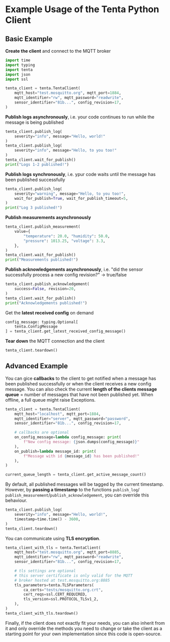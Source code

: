 # Example Usage of the Tenta Python Client

## Basic Example

**Create the client** and connect to the MQTT broker

```python
import time
import typing
import tenta
import json
import ssl

tenta_client = tenta.TentaClient(
    mqtt_host="test.mosquitto.org", mqtt_port=1884,
    mqtt_identifier="rw", mqtt_password="readwrite",
    sensor_identifier="81b...", config_revision=17,
)
```

**Publish logs asynchronously**, i.e. your code continues to
run while the message is being published

```python
tenta_client.publish_log(
    severity="info", message="Hello, world!"
)
tenta_client.publish_log(
    severity="info", message="Hello, to you too!"
)
tenta_client.wait_for_publish()
print("Logs 1-2 published!")
```

**Publish logs synchronously**, i.e. ypur code waits until the
message has been published successfully

```python
tenta_client.publish_log(
    severity="warning", message="Hello, to you too!",
    wait_for_publish=True, wait_for_publish_timeout=5,
)
print("Log 3 published!")
```

**Publish measurements asynchronously**

```python
tenta_client.publish_measurement(
    value={
        "temperature": 20.0, "humidity": 50.0,
        "pressure": 1013.25, "voltage": 3.3,
    },
)
tenta_client.wait_for_publish()
print("Measurements published!")
```

**Publish acknowledgements asynchronously**, i.e. "did the sensor successfully
process a new config revision?" -> true/false

```python
tenta_client.publish_acknowledgement(
    success=False, revision=20,
)
tenta_client.wait_for_publish()
print("Acknowledgements published!")
```

Get the **latest received config** on demand

```python
config_message: typing.Optional[
    tenta.ConfigMessage
] = tenta_client.get_latest_received_config_message()
```

**Tear down** the MQTT connection and the client

```python
tenta_client.teardown()
```

## Advanced Example

You can gice **callbacks** to the client to get notified when a message has
been published successfully or when the client receives a new config message.
You can also check the current **length of the clients message queue** =
number of messages that have not been published yet. When offline, a full
queue might raise Exceptions.

```python
tenta_client = tenta.TentaClient(
    mqtt_host="localhost", mqtt_port=1884,
    mqtt_identifier="server", mqtt_password="password",
    sensor_identifier="81b...", config_revision=17,

    # callbacks are optional
    on_config_message=lambda config_message: print(
        f"New config message: {json.dumps(config_message)}"
    ),
    on_publish=lambda message_id: print(
        f"Message with id {message_id} has been published!"
    ),
)

current_queue_length = tenta_client.get_active_message_count()
```

By default, all published messages will be tagged by the current timestamp.
However, by **passing a timestamp** to the functions `publish_log`/
`publish_measurement`/`publish_acknowledgement`, you can override this behaviour.

```python
tenta_client.publish_log(
    severity="info", message="Hello, world!",
    timestamp=time.time() - 3600,
)
tenta_client.teardown()
```

You can communicate using **TLS encryption**.

```python
tenta_client_with_tls = tenta.TentaClient(
    mqtt_host="test.mosquitto.org", mqtt_port=8885,
    mqtt_identifier="rw", mqtt_password="readwrite",
    sensor_identifier="81b...", config_revision=17,

    # tls settings are optional
    # this server certificate is only valid for the MQTT
    # broker hosted at test.mosquitto.org:8885
    tls_parameters=tenta.TLSParameters(
        ca_certs="tests/mosquitto.org.crt",
        cert_reqs=ssl.CERT_REQUIRED,
        tls_version=ssl.PROTOCOL_TLSv1_2,
    ),
)
tenta_client_with_tls.teardown()
```

Finally, if the client does not exactly fit your needs, you can also
inherit from it and only override the methods you need to change or
take the client as a starting point for your own implementation since
this code is open-source.